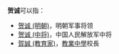 '''贺诚'''可以指：
* [[贺诚_(明朝)|贺诚 (明朝)]]，明朝军事将领
* [[贺诚_(中将)|贺诚 (中将)]]，中国人民解放军中将
* [[賀誠_(教育家)|賀誠 (教育家)]]，[[教業中學|教業中學]]校長

{{disambig|H|cat=二字贺姓人名消歧义}}